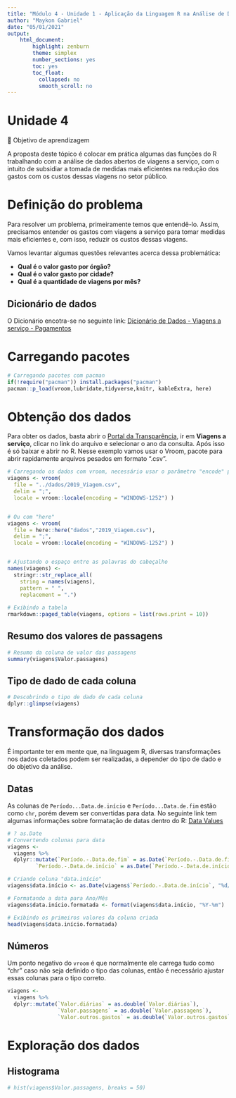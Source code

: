 ```yaml
---
title: "Módulo 4 - Unidade 1 - Aplicação da Linguagem R na Análise de Dados"
author: "Maykon Gabriel"
date: "05/01/2021"
output: 
    html_document:
        highlight: zenburn
        theme: simplex 
        number_sections: yes
        toc: yes
        toc_float:
          collapsed: no
          smooth_scroll: no
---
```

# Unidade 4
🎯 Objetivo de aprendizagem

A proposta deste tópico é colocar em prática algumas das funções do R trabalhando com a análise de dados abertos de viagens a serviço, com o intuito de subsidiar a tomada de medidas mais eficientes na redução dos gastos com os custos dessas viagens no setor público.

# Definição do problema

Para resolver um problema, primeiramente temos que entendê-lo. Assim, precisamos entender os gastos com viagens a serviço para tomar medidas mais eficientes e, com isso, reduzir os custos dessas viagens.

Vamos levantar algumas questões relevantes acerca dessa problemática:

- **Qual é o valor gasto por órgão?**
- **Qual é o valor gasto por cidade?**
- **Qual é a quantidade de viagens por mês?**

## Dicionário de dados
O Dicionário encotra-se no seguinte link: [Dicionário de Dados - Viagens a serviço - Pagamentos](http://www.portaltransparencia.gov.br/pagina-interna/603364-dicionário-de-dados-viagens-a-Serviço-Pagamentos)


# Carregando pacotes
```r
# Carregando pacotes com pacman
if(!require("pacman")) install.packages("pacman")
pacman::p_load(vroom,lubridate,tidyverse,knitr, kableExtra, here)
```


# Obtenção dos dados
Para obter os dados, basta abrir o [Portal da Transparência](http://www.portaltransparencia.gov.br/download-de-dados), ir em __Viagens a serviço__, clicar no link do arquivo e selecionar o ano da consulta. Após isso é só baixar e abrir no R. Nesse exemplo vamos usar o Vroom, pacote para abrir rapidamente arquivos pesados em formato ".csv".

```r
# Carregando os dados com vroom, necessário usar o parâmetro "encode" por conta dos acentos no cabeçalho
viagens <- vroom(
  file = "../dados/2019_Viagem.csv", 
  delim = ";", 
  locale = vroom::locale(encoding = "WINDOWS-1252") )


# Ou com "here"
viagens <- vroom(
  file = here::here("dados","2019_Viagem.csv"), 
  delim = ";", 
  locale = vroom::locale(encoding = "WINDOWS-1252") )


# Ajustando o espaço entre as palavras do cabeçalho
names(viagens) <-
  stringr::str_replace_all(
    string = names(viagens), 
    pattern = " ", 
    replacement = ".")
  
# Exibindo a tabela
rmarkdown::paged_table(viagens, options = list(rows.print = 10))

```


## Resumo dos valores de passagens
```r
# Resumo da coluna de valor das passagens
summary(viagens$Valor.passagens)

```

## Tipo de dado de cada coluna
```r
# Descobrindo o tipo de dado de cada coluna
dplyr::glimpse(viagens)

```

# Transformação dos dados
É importante ter em mente que, na linguagem R, diversas transformações nos dados coletados podem ser realizadas, a depender do tipo de dado e do objetivo da análise.

## Datas
As colunas de `Período...Data.de.início` e `Período...Data.de.fim` estão como `chr`, porém devem ser convertidas para data. No seguinte link tem algumas informações sobre formatação de datas dentro do R: [Data Values](https://www.statmethods.net/input/dates.html)

```r
# ? as.Date
# Convertendo colunas para data
viagens <- 
  viagens %>% 
  dplyr::mutate(`Período.-.Data.de.fim` = as.Date(`Período.-.Data.de.fim`, "%d/%m/%Y"),
         `Período.-.Data.de.início` = as.Date(`Período.-.Data.de.início`, "%d/%m/%Y"))

# Criando coluna "data.início"
viagens$data.início <- as.Date(viagens$`Período.-.Data.de.início`, "%d/%m/%Y")

# Formatando a data para Ano/Mês
viagens$data.início.formatada <- format(viagens$data.início, "%Y-%m")

# Exibindo os primeiros valores da coluna criada
head(viagens$data.início.formatada)

```

## Números
Um ponto negativo do `vroom` é que normalmente ele carrega tudo como "chr" caso não seja definido o tipo das colunas, então é necessário ajustar essas colunas para o tipo correto.
```r

viagens <-
  viagens %>% 
  dplyr::mutate(`Valor.diárias` = as.double(`Valor.diárias`),
                `Valor.passagens` = as.double(`Valor.passagens`),
                `Valor.outros.gastos` = as.double(`Valor.outros.gastos`))

```


# Exploração dos dados

## Histograma
```r
# hist(viagens$Valor.passagens, breaks = 50)
```








